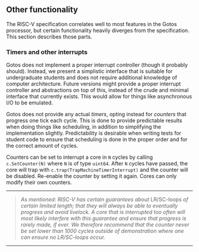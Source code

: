 ## Other functionality

The RISC-V specification correlates well to most features in the Gotos processor, but certain functionality heavily diverges from the specification.
This section describes those parts.

### Timers and other interrupts

Gotos does not implement a proper interrupt controller (though it probably should).
Instead, we present a simplistic interface that is suitable for undergraduate students and does not require additional knowledge of computer architecture.
Future versions might provide a proper interrupt controller and abstractions on top of this, instead of the crude and minimal interface that currently exists.
This would allow for things like asynchronous I/O to be emulated.

Gotos does not provide any actual *timers*, opting instead for *counters* that progress one tick each cycle.
This is done to provide predictable results when doing things like scheduling, in addition to simplifying the implementation slightly.
Predictability is desirable when writing tests for student code to ensure that scheduling is done in the proper order and for the correct amount of cycles.

Counters can be set to interrupt a core in `N` cycles by calling `c.SetCounter(N)` where `N` is of type `uint64`.
After `N` cycles have passed, the core will trap with `c.trap(TrapMachineTimerInterrupt)` and the counter will be disabled.
Re-enable the counter by setting it again.
Cores can only modify their own counters.

---

> *As mentioned: RISC-V has certain guarantees about* LR/SC-loops *of certain limited length; that they will always be able to eventually progress and avoid livelock.*
> *A core that is interrupted too often will most likely interfere with this guarantee and ensure that progress is rarely made, if ever.*
> *We therefore recommend that the counter never be set lower than 1000 cycles outside of demonstration where one can ensure no LR/SC-loops occur.*

---
